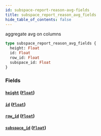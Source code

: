 ```yaml
---
id: subspace-report-reason-avg-fields
title: subspace_report_reason_avg_fields
hide_table_of_contents: false
---
```


aggregate avg on columns

```graphql
type subspace_report_reason_avg_fields {
  height: Float
  id: Float
  row_id: Float
  subspace_id: Float
}
```

### Fields

#### [`height`](#) ([`Float`](../scalars/float))

#### [`id`](#) ([`Float`](../scalars/float))

#### [`row_id`](#) ([`Float`](../scalars/float))

#### [`subspace_id`](#) ([`Float`](../scalars/float))
